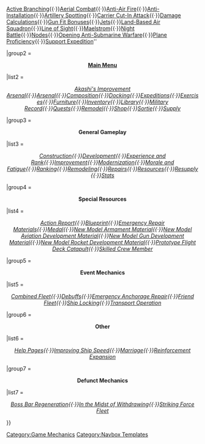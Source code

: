 {{Navbox
| name   = Template:Mechanics
| state = mw-collapsible 
| title = <span style="color:black;">'''Game Mechanics'''</span>
| basestyle  = background-color:#99CCFF;
| titlestyle = 
| liststyle = border:0px none; padding-left:4px; padding:5px; 
| groupstyle =  padding:5px; 
| style      = background-color:#FFFFFF; border:1px solid #1A5B70; width:100%;
|group1 = <center>'''[[Combat]]'''</center>
|list1 = <center>''[[Accuracy, Evasion and Criticals]]{{·}}[[Active Branching]]{{·}}[[Aerial Combat]]{{·}}[[Anti-Air Fire]]{{·}}[[Anti-Installation]]{{·}}[[Artillery Spotting]]{{·}}[[Carrier Cut-In Attack]]{{·}}[[Damage Calculations]]{{·}}[[Gun Fit Bonuses]]{{·}}[[Jets]]{{·}}[[Land-Based Air Squadron]]{{·}}[[Line of Sight]]{{·}}[[Maelstrom]]{{·}}[[Night Battle]]{{·}}[[Nodes]]{{·}}[[Opening Anti-Submarine Warfare]]{{·}}[[Plane Proficiency]]{{·}}[[Support Expedition]]''</center>

|group2 = <center>'''[[Home Port|Main Menu]]'''</center>
|list2 = <center>''[[Akashi's Improvement Arsenal]]{{·}}[[Arsenal]]{{·}}[[Composition]]{{·}}[[Docking]]{{·}}[[Expeditions]]{{·}}[[Exercises]]{{·}}[[Furniture]]{{·}}[[Inventory]]{{·}}[[Library]]{{·}}[[Military Record]]{{·}}[[Quests]]{{·}}[[Remodel_(Menu)|Remodel]]{{·}}[[Shop]]{{·}}[[Sortie]]{{·}}[[Supply (Menu)|Supply]]''</center>

|group3 = <center>'''General Gameplay'''</center>
|list3 = <center>''[[Construction]]{{·}}[[Development]]{{·}}[[Experience and Rank]]{{·}}[[Improvement]]{{·}}[[Modernization]]{{·}}[[Morale and Fatigue]]{{·}}[[Ranking]]{{·}}[[Remodel (Mechanic)|Remodeling]]{{·}}[[Repairs]]{{·}}[[Resources]]{{·}}[[Supply (Mechanic)|Resupply]]{{·}}[[Stats]]''</center>

|group4 = <center>'''Special Resources'''</center>
|list4 = <center>''[[Action Report]]{{·}}[[Blueprint]]{{·}}[[Emergency Repair Materials]]{{·}}[[Medal]]{{·}}[[New Model Armament Material]]{{·}}[[New Model Aviation Development Material]]{{·}}[[New Model Gun Development Material]]{{·}}[[New Model Rocket Development Material]]{{·}}[[Prototype Flight Deck Catapult]]{{·}}[[Skilled Pilot|Skilled Crew Member]]''</center>

|group5 = <center>'''Event Mechanics'''</center>
|list5 = <center>''[[Combined Fleet]]{{·}}[[Debuffs]]{{·}}[[Emergency Anchorage Repair]]{{·}}[[Friend Fleet]]{{·}}[[Ship Locking]]{{·}}[[Transport Operation]]''</center>

|group6 = <center>'''Other'''</center>
|list6 = <center>''[[:Category:Help|Help Pages]]{{·}}[[Improving Ship Speed]]{{·}}[[Marriage]]{{·}}[[Reinforcement Expansion]]''</center>

|group7 = <center>'''Defunct Mechanics'''</center>
|list7 = <center>''[[Boss Bar Regeneration]]{{·}}[[In the Midst of Withdrawing]]{{·}}[[Striking Force Fleet]]''</center>
}}
<includeonly>[[Category:Game Mechanics]]</includeonly>
<noinclude>{{documentation}}[[Category:Navbox Templates]]</noinclude>
